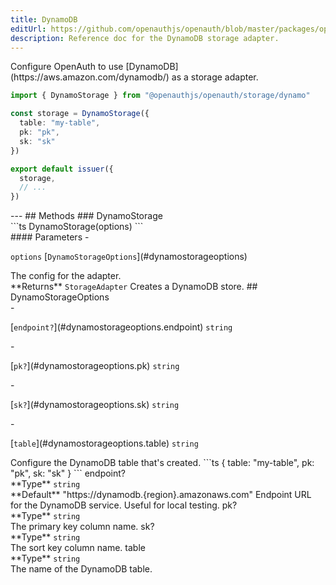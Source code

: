 ```yaml
---
title: DynamoDB
editUrl: https://github.com/openauthjs/openauth/blob/master/packages/openauth/src/storage/dynamo.ts
description: Reference doc for the DynamoDB storage adapter.
---
```



<div class="tsdoc">
<Section type="about">
Configure OpenAuth to use [DynamoDB](https://aws.amazon.com/dynamodb/) as a storage adapter.

```ts
import { DynamoStorage } from "@openauthjs/openauth/storage/dynamo"

const storage = DynamoStorage({
  table: "my-table",
  pk: "pk",
  sk: "sk"
})

export default issuer({
  storage,
  // ...
})
```
</Section>
---
## Methods
### DynamoStorage
<Segment>
<Section type="signature">
```ts
DynamoStorage(options)
```
</Section>
<Section type="parameters">
#### Parameters
- <p><code class="key">options</code> [<code class="type">DynamoStorageOptions</code>](#dynamostorageoptions)</p>
The config for the adapter.
</Section>
<InlineSection>
**Returns** <code class="type">StorageAdapter</code>
</InlineSection>
Creates a DynamoDB store.
</Segment>
## DynamoStorageOptions
<Segment>
<Section type="parameters">
- <p>[<code class="key">endpoint?</code>](#dynamostorageoptions.endpoint) <code class="primitive">string</code></p>
- <p>[<code class="key">pk?</code>](#dynamostorageoptions.pk) <code class="primitive">string</code></p>
- <p>[<code class="key">sk?</code>](#dynamostorageoptions.sk) <code class="primitive">string</code></p>
- <p>[<code class="key">table</code>](#dynamostorageoptions.table) <code class="primitive">string</code></p>
</Section>
Configure the DynamoDB table that's created.
```ts
{
  table: "my-table",
  pk: "pk",
  sk: "sk"
}
```
</Segment>
<NestedTitle id="dynamostorageoptions.endpoint" Tag="h4" parent="DynamoStorageOptions.">endpoint?</NestedTitle>
<Segment>
<Section type="parameters">
<InlineSection>
**Type** <code class="primitive">string</code>
</InlineSection>
</Section>

<InlineSection>
**Default** "https://dynamodb.{region}.amazonaws.com"
</InlineSection>
Endpoint URL for the DynamoDB service. Useful for local testing.
</Segment>
<NestedTitle id="dynamostorageoptions.pk" Tag="h4" parent="DynamoStorageOptions.">pk?</NestedTitle>
<Segment>
<Section type="parameters">
<InlineSection>
**Type** <code class="primitive">string</code>
</InlineSection>
</Section>
The primary key column name.
</Segment>
<NestedTitle id="dynamostorageoptions.sk" Tag="h4" parent="DynamoStorageOptions.">sk?</NestedTitle>
<Segment>
<Section type="parameters">
<InlineSection>
**Type** <code class="primitive">string</code>
</InlineSection>
</Section>
The sort key column name.
</Segment>
<NestedTitle id="dynamostorageoptions.table" Tag="h4" parent="DynamoStorageOptions.">table</NestedTitle>
<Segment>
<Section type="parameters">
<InlineSection>
**Type** <code class="primitive">string</code>
</InlineSection>
</Section>
The name of the DynamoDB table.
</Segment>
</div>